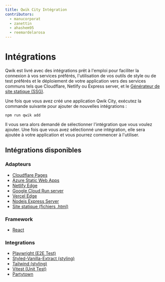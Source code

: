 ```yaml
---
title: Qwik City Intégration
contributors:
  - manucorporat
  - zanettin
  - ahashem95
  - reemardelarosa
---
```


# Intégrations

Qwik est livré avec des intégrations prêt à l'emploi pour faciliter la connexion à vos services préférés, l'utilisation de vos outils de style ou de test préférés et le déploiement de votre application vers des services communs tels que Cloudflare, Netlify ou Express server, et le [Générateur de site statique (SSG)](/qwikcity/guides/static-site-generation/index.mdx).

Une fois que vous avez créé une application Qwik City, exécutez la commande suivante pour ajouter de nouvelles intégrations :

```shell
npm run qwik add
```

Il vous sera alors demandé de sélectionner l'intégration que vous voulez ajouter. Une fois que vous avez sélectionné une intégration, elle sera ajoutée à votre application et vous pourrez commencer à l'utiliser.

## Intégrations disponibles

### Adapteurs

- [Cloudflare Pages](/deployments/cloudflare-pages/index.mdx)
- [Azure Static Web Apps](/deployments/azure-swa/index.mdx)
- [Netlify Edge](/deployments/netlify-edge/index.mdx)
- [Google Cloud Run server](/deployments/gcp-cloud-run/index.mdx)
- [Vercel Edge](/deployments/vercel-edge/index.mdx)
- [Nodejs Express Server](/deployments/node/index.mdx)
- [Site statique (fichiers .html)](/docs/(qwikcity)/guides/static-site-generation/index.mdx)

### Framework

- [React](/integrations/react/index.mdx)

### Integrations

- [Playwright (E2E Test)](/integrations/playwright/index.mdx)
- [Styled-Vanilla-Extract (styling)](/integrations/styled-vanilla-extract/index.mdx)
- [Tailwind (styling)](/integrations/tailwind/index.mdx)
- [Vitest (Unit Test)](/integrations/vitest/index.mdx)
- [Partytown](/integrations/partytown/index.mdx)
